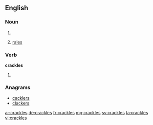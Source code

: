 ==English==

===Noun===
{{head|en}}

# {{plural of|crackle}}
# {{context|medicine|plurae tantum|lung sounds|lang=en}} [[rales]]

===Verb===
'''crackles'''

# {{en-third-person singular of|crackle}}

===Anagrams===
* [[cacklers#English|cacklers]]
* [[clackers#English|clackers]]

[[ar:crackles]]
[[de:crackles]]
[[fr:crackles]]
[[mg:crackles]]
[[sv:crackles]]
[[ta:crackles]]
[[vi:crackles]]
